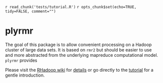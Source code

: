 `r read_chunk('tests/tutorial.R')`
`r opts_chunk$set(echo=TRUE, tidy=FALSE, comment="")`


# plyrmr

The goal of this package is to allow convenient processing on a Hadoop cluster of large data sets. It is based on `rmr2` but should be easier to use and more abstracted from the underlying mapreduce computational model. `plyrmr` provides

Please visit the [RHadoop wiki](http://github.com/RevolutionAnalytics/RHadoop/wiki) for [details](http://github.com/RevolutionAnalytics/RHadoop/wiki/plyrmr) or go directly to the [tutorial](docs/tutorial.md) for a gentle introduction.



